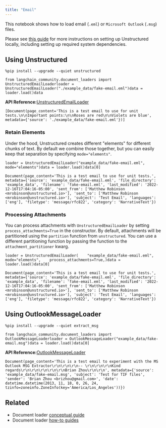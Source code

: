 ```yaml
---
title: "Email"
---
```


This notebook shows how to load email (`.eml`) or `Microsoft Outlook` (`.msg`) files.

Please see [this guide](/src/oss/integrations/providers/unstructured) for more instructions on setting up Unstructured locally, including setting up required system dependencies.

## Using Unstructured

```
%pip install --upgrade --quiet unstructured
```

```
from langchain_community.document_loaders import UnstructuredEmailLoaderloader = UnstructuredEmailLoader("./example_data/fake-email.eml")data = loader.load()data
```

**API Reference:**[UnstructuredEmailLoader](https://python.langchain.com/api_reference/community/document_loaders/langchain_community.document_loaders.email.UnstructuredEmailLoader.html)

```
[Document(page_content='This is a test email to use for unit tests.\n\nImportant points:\n\nRoses are red\n\nViolets are blue', metadata={'source': './example_data/fake-email.eml'})]
```

### Retain Elements

Under the hood, Unstructured creates different "elements" for different chunks of text. By default we combine those together, but you can easily keep that separation by specifying `mode="elements"`.

```
loader = UnstructuredEmailLoader("example_data/fake-email.eml", mode="elements")data = loader.load()data[0]
```

```
Document(page_content='This is a test email to use for unit tests.', metadata={'source': 'example_data/fake-email.eml', 'file_directory': 'example_data', 'filename': 'fake-email.eml', 'last_modified': '2022-12-16T17:04:16-05:00', 'sent_from': ['Matthew Robinson <mrobinson@unstructured.io>'], 'sent_to': ['Matthew Robinson <mrobinson@unstructured.io>'], 'subject': 'Test Email', 'languages': ['eng'], 'filetype': 'message/rfc822', 'category': 'NarrativeText'})
```

### Processing Attachments

You can process attachments with `UnstructuredEmailLoader` by setting `process_attachments=True` in the constructor. By default, attachments will be partitioned using the `partition` function from `unstructured`. You can use a different partitioning function by passing the function to the `attachment_partitioner` kwarg.

```
loader = UnstructuredEmailLoader(    "example_data/fake-email.eml",    mode="elements",    process_attachments=True,)data = loader.load()data[0]
```

```
Document(page_content='This is a test email to use for unit tests.', metadata={'source': 'example_data/fake-email.eml', 'file_directory': 'example_data', 'filename': 'fake-email.eml', 'last_modified': '2022-12-16T17:04:16-05:00', 'sent_from': ['Matthew Robinson <mrobinson@unstructured.io>'], 'sent_to': ['Matthew Robinson <mrobinson@unstructured.io>'], 'subject': 'Test Email', 'languages': ['eng'], 'filetype': 'message/rfc822', 'category': 'NarrativeText'})
```

## Using OutlookMessageLoader

```
%pip install --upgrade --quiet extract_msg
```

```
from langchain_community.document_loaders import OutlookMessageLoaderloader = OutlookMessageLoader("example_data/fake-email.msg")data = loader.load()data[0]
```

**API Reference:**[OutlookMessageLoader](https://python.langchain.com/api_reference/community/document_loaders/langchain_community.document_loaders.email.OutlookMessageLoader.html)

```
Document(page_content='This is a test email to experiment with the MS Outlook MSG Extractor\r\n\r\n\r\n-- \r\n\r\n\r\nKind regards\r\n\r\n\r\n\r\n\r\nBrian Zhou\r\n\r\n', metadata={'source': 'example_data/fake-email.msg', 'subject': 'Test for TIF files', 'sender': 'Brian Zhou <brizhou@gmail.com>', 'date': datetime.datetime(2013, 11, 18, 0, 26, 24, tzinfo=zoneinfo.ZoneInfo(key='America/Los_Angeles'))})
```

## Related

* Document loader [conceptual guide](/src/oss/concepts/document_loaders)
* Document loader [how-to guides](/src/oss/how_to/#document-loaders)

